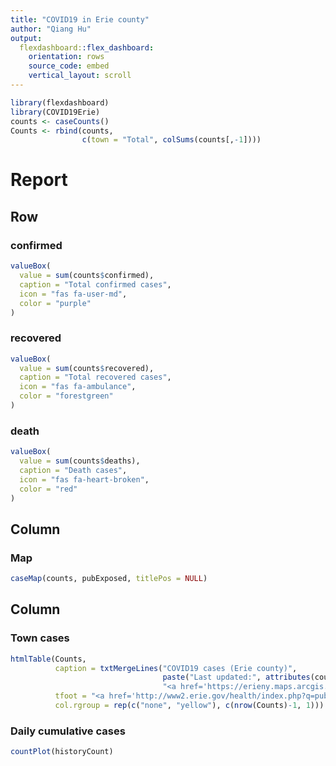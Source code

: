 ```yaml
---
title: "COVID19 in Erie county"
author: "Qiang Hu"
output: 
  flexdashboard::flex_dashboard:
    orientation: rows
    source_code: embed
    vertical_layout: scroll
---
```


```r
library(flexdashboard)
library(COVID19Erie)
counts <- caseCounts()
Counts <- rbind(counts,
                c(town = "Total", colSums(counts[,-1])))
```

Report
=======================================================================

Row {data-width=400}
-----------------------------------------------------------------------

### confirmed {.value-box}

```r
valueBox(
  value = sum(counts$confirmed),
  caption = "Total confirmed cases",
  icon = "fas fa-user-md",
  color = "purple"
)
```


### recovered {.value-box}

```r
valueBox(
  value = sum(counts$recovered),
  caption = "Total recovered cases",
  icon = "fas fa-ambulance",
  color = "forestgreen"
)
```

### death {.value-box}

```r
valueBox(
  value = sum(counts$deaths),
  caption = "Death cases",
  icon = "fas fa-heart-broken",
  color = "red"
)
```


Column {data-height=800}
-----------------------------------------------------------------------
    
### Map
    
```r
caseMap(counts, pubExposed, titlePos = NULL)
```
   
Column {data-height=600}
----------------------------------------------------------------------

### Town cases

```r
htmlTable(Counts,
          caption = txtMergeLines("COVID19 cases (Erie county)",
                                  paste("Last updated:", attributes(counts)$update.time),
                                  "<a href='https://erieny.maps.arcgis.com/apps/opsdashboard/index.html#/dd7f1c0c352e4192ab162a1dfadc58e1'>Data Source</a>"),
          tfoot = "<a href='http://www2.erie.gov/health/index.php?q=public-advisories'>Public Advisories</a>",
          col.rgroup = rep(c("none", "yellow"), c(nrow(Counts)-1, 1)))
```

### Daily cumulative cases
```r
countPlot(historyCount)
```
